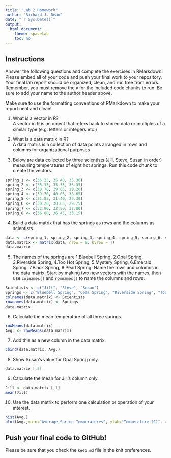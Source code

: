 ```yaml
---
title: "Lab 2 Homework"
author: "Richard J. Dean"
date: "`r Sys.Date()`"
output:
  html_document:
    theme: spacelab
    toc: no
---
```


## Instructions
Answer the following questions and complete the exercises in RMarkdown. Please embed all of your code and push your final work to your repository. Your final lab report should be organized, clean, and run free from errors. Remember, you must remove the `#` for the included code chunks to run. Be sure to add your name to the author header above.  

Make sure to use the formatting conventions of RMarkdown to make your report neat and clean!  

1. What is a vector in R?  
A vector in R is an object that refers back to stored data or multiples of a similar type (e.g. letters or integers etc.)

2. What is a data matrix in R?  
A data matris is a collection of data points arranged in rows and columns for organizational purposes

3. Below are data collected by three scientists (Jill, Steve, Susan in order) measuring temperatures of eight hot springs. Run this code chunk to create the vectors.  
```r
spring_1 <- c(36.25, 35.40, 35.30)
spring_2 <- c(35.15, 35.35, 33.35)
spring_3 <- c(30.70, 29.65, 29.20)
spring_4 <- c(39.70, 40.05, 38.65)
spring_5 <- c(31.85, 31.40, 29.30)
spring_6 <- c(30.20, 30.65, 29.75)
spring_7 <- c(32.90, 32.50, 32.80)
spring_8 <- c(36.80, 36.45, 33.15)
```

4. Build a data matrix that has the springs as rows and the columns as scientists.   
```r
data <- c(spring_1, spring_2, spring_3, spring_4, spring_5, spring_6, spring_7, spring_8)
data.matrix <- matrix(data, nrow = 8, byrow = T)
data.matrix
```
5. The names of the springs are 1.Bluebell Spring, 2.Opal Spring, 3.Riverside Spring, 4.Too Hot Spring, 5.Mystery Spring, 6.Emerald Spring, 7.Black Spring, 8.Pearl Spring. Name the rows and columns in the data matrix. Start by making two new vectors with the names, then use `colnames()` and `rownames()` to name the columns and rows.
```r
Scientists <- c("Jill", "Steve", "Susan")
Springs <- c("Bluebell Spring", "Opal Spring", "Riverside Spring", "Too Hot Spring", "Mystery Spring", "Emerald Spring", "Black Spring", "Pearl Spring")
colnames(data.matrix) <- Scientists 
rownames(data.matrix) <- Springs
data.matrix
```


6. Calculate the mean temperature of all three springs.
```r
rowMeans(data.matrix)
Avg. <- rowMeans(data.matrix)
```

7. Add this as a new column in the data matrix.  
```r
cbind(data.matrix, Avg.)
```

8. Show Susan's value for Opal Spring only.
```r
data.matrix [,3]
```

9. Calculate the mean for Jill's column only.  
```r
Jill <- data.matrix [,1]
mean(Jill)
```

10. Use the data matrix to perform one calculation or operation of your interest.
```r
hist(Avg.)
plot(Avg.,main="Average Spring Temperatures", ylab="Temperature (C)", xlab= "Spring Number")
```

## Push your final code to GitHub!
Please be sure that you check the `keep md` file in the knit preferences.  